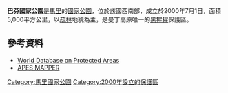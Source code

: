 {{No footnotes|time=2021-01-29T09:14:40+00:00}}
{{coord|13|48|N|10|49|W|format=dms|display=title}}

'''巴芬國家公園'''是[[馬里|馬里]]的[[國家公園|國家公園]]，位於該國西南部，成立於2000年7月1日，面積5,000平方公里，以[[疏林|疏林]]地貌為主，是曼丁高原唯一的[[黑猩猩|黑猩猩]]保護區。

==參考資料==
* [http://www.wdpa.org/siteSheet.aspx?sitecode=317284 World Database on Protected Areas]{{Dead link}}
* [http://apes.eva.mpg.de/apeswiki/index.php/Korofin_National_Park APES MAPPER] {{Wayback|url=http://apes.eva.mpg.de/apeswiki/index.php/Korofin_National_Park |date=20100716153059 }}

[[Category:馬里國家公園|Category:馬里國家公園]]
[[Category:2000年設立的保護區|Category:2000年設立的保護區]]
{{Mali-stub}}